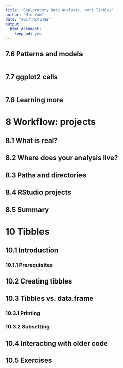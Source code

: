 ```yaml
---
title: "Exploratory Data Analysis, cont Tibbles"
author: "Min-Yao"
date: "2017年5月29日"
output: 
  html_document: 
    keep_md: yes
---
```


## 7.6 Patterns and models

```r

```


## 7.7 ggplot2 calls

```r

```

## 7.8 Learning more

# 8 Workflow: projects

## 8.1 What is real?

## 8.2 Where does your analysis live?

## 8.3 Paths and directories

## 8.4 RStudio projects

## 8.5 Summary

# 10 Tibbles

## 10.1 Introduction

### 10.1.1 Prerequisites

## 10.2 Creating tibbles

## 10.3 Tibbles vs. data.frame

### 10.3.1 Printing

### 10.3.2 Subsetting

## 10.4 Interacting with older code

## 10.5 Exercises

